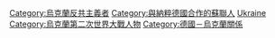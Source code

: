 [[Category:烏克蘭反共主義者|Category:烏克蘭反共主義者]]
[[Category:與納粹德國合作的蘇聯人|Category:與納粹德國合作的蘇聯人]]
[[Category:與納粹德國合作的各國人物|Ukraine]]
[[Category:烏克蘭第二次世界大戰人物|Category:烏克蘭第二次世界大戰人物]]
[[Category:德國－烏克蘭關係|Category:德國－烏克蘭關係]]
